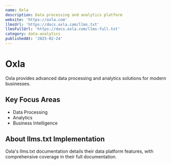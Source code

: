 ```yaml
---
name: Oxla
description: Data processing and analytics platform
website: 'https://oxla.com'
llmsUrl: 'https://docs.oxla.com/llms.txt'
llmsFullUrl: 'https://docs.oxla.com/llms-full.txt'
category: data-analytics
publishedAt: '2025-02-24'
---
```


# Oxla

Oxla provides advanced data processing and analytics solutions for modern businesses.

## Key Focus Areas

- Data Processing
- Analytics
- Business Intelligence

## About llms.txt Implementation

Oxla's llms.txt documentation details their data platform features, with comprehensive coverage in their full documentation.
